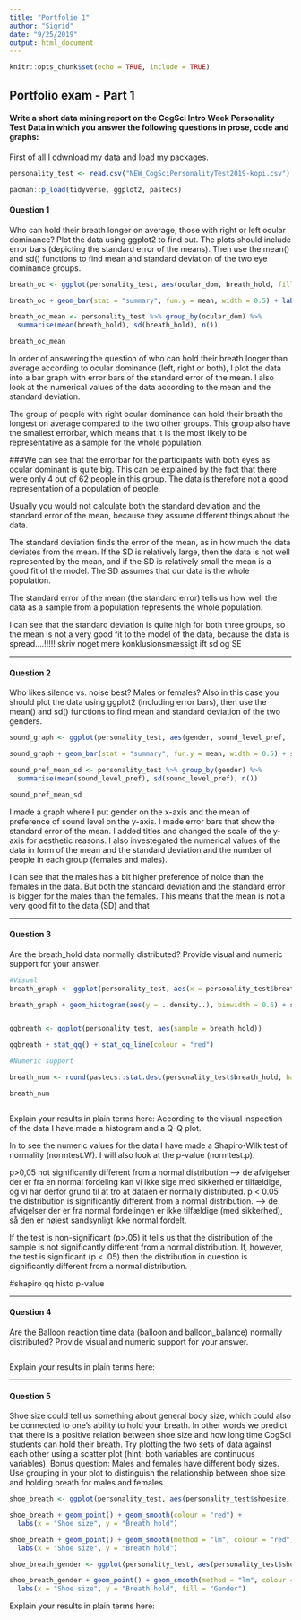 ```yaml
---
title: "Portfolie 1"
author: "Sigrid"
date: "9/25/2019"
output: html_document
---
```

```r
knitr::opts_chunk$set(echo = TRUE, include = TRUE)
```

## Portfolio exam - Part 1

#### Write a short data mining report on the CogSci Intro Week Personality Test Data in which you answer the following questions in prose, code and graphs:

First of all I odwnload my data and load my packages. 

```r
personality_test <- read.csv("NEW_CogSciPersonalityTest2019-kopi.csv")

pacman::p_load(tidyverse, ggplot2, pastecs)

```

#### Question 1

Who can hold their breath longer on average, those with right or left ocular dominance? Plot the data using ggplot2 to find out. The plots should include error bars (depicting the standard error of the means). Then use the mean() and sd() functions to find mean and standard deviation of the two eye dominance groups.


```r


breath_oc <- ggplot(personality_test, aes(ocular_dom, breath_hold, fill = ocular_dom)) 

breath_oc + geom_bar(stat = "summary", fun.y = mean, width = 0.5) + labs(x  = "Ocular dominance", y = "Mean of breath hold (sec)", fill = "Ocular dominance") + stat_summary(fun.data = mean_se, geom = "errorbar", width = 0.4) + coord_cartesian(xlim = NULL, ylim = c(70,0)) + theme_minimal()

breath_oc_mean <- personality_test %>% group_by(ocular_dom) %>%
  summarise(mean(breath_hold), sd(breath_hold), n())

breath_oc_mean

```


In order of answering the question of who can hold their breath longer than average according to ocular dominance (left, right or both), I plot the data into a bar graph with error bars of the standard error of the mean. I also look at the numerical values of the data according to the mean and the standard deviation. 

The group of people with right ocular dominance can hold their breath the longest on average compared to the two other groups. 
This group also have the smallest errorbar, which means that it is the most likely to be representative as a sample for the whole population. 

###We can see that the errorbar for the participants with both eyes as ocular dominant is quite big. This can be explained by the fact that there were only 4 out of 62 people in this group. The data is therefore not a good representation of a population of people.

Usually you would not calculate both the standard deviation and the standard error of the mean, because they assume different things about the data. 

The standard deviation finds the error of the mean, as in how much the data deviates from the mean. If the SD is relatively large, then the data is not well represented by the mean, and if the SD is relatively small the mean is a good fit of the model. The SD assumes that our data is the whole population. 

The standard error of the mean (the standard error) tells us how well the data as a sample from a population represents the whole population. 

I can see that the standard deviation is quite high for both three groups, so the mean is not a very good fit to the model of the data, because the data is spread....!!!!!
skriv noget mere konklusionsmæssigt ift sd og SE

---

#### Question 2

Who likes silence vs. noise best? Males or females? Also in this case you should plot the data using ggplot2 (including error bars), then use the mean() and sd() functions to find mean and standard deviation of the two genders.

```r

sound_graph <- ggplot(personality_test, aes(gender, sound_level_pref, fill = gender))

sound_graph + geom_bar(stat = "summary", fun.y = mean, width = 0.5) + stat_summary(fun.data = mean_se, geom = "errorbar", width = 0.3) + labs(x = "Gender", y = "Preference of sound level", fill = "Gender") + coord_cartesian(xlim = NULL, ylim = c(35,0))

sound_pref_mean_sd <- personality_test %>% group_by(gender) %>% 
  summarise(mean(sound_level_pref), sd(sound_level_pref), n())

sound_pref_mean_sd


```

I made a graph where I put gender on the x-axis and the mean of preference of sound level on the y-axis. I made error bars that show the standard error of the mean. I added titles and changed the scale of the y-axis for aesthetic reasons. I also investegated the numerical values of the data in form of the mean and the standard deviation and the number of people in each group (females and males). 

I can see that the males has a bit higher preference of noice than the females in the data.
But both the standard deviation and the standard error is bigger for the males than the females. This means that the mean is not a very good fit to the data (SD) and that

---

#### Question 3

Are the breath_hold data normally distributed? Provide visual and numeric support for your answer.

```r

#Visual 
breath_graph <- ggplot(personality_test, aes(x = personality_test$breath_hold))

breath_graph + geom_histogram(aes(y = ..density..), binwidth = 0.6) + stat_function(fun = dnorm, args = list(mean(personality_test$breath_hold, na.rm = TRUE), sd = sd(personality_test$breath_hold, na.rm = TRUE)), colour = "red", size = 1) + theme_classic() + labs(x = "Breath hold", y = "Density")


qqbreath <- ggplot(personality_test, aes(sample = breath_hold))

qqbreath + stat_qq() + stat_qq_line(colour = "red")

#Numeric support

breath_num <- round(pastecs::stat.desc(personality_test$breath_hold, basic = FALSE, norm = TRUE), digits = 2)

breath_num



```


Explain your results in plain terms here: 
According to the visual inspection of the data I have made a histogram and a Q-Q plot. 

In to see the numeric values for the data I have made a Shapiro-Wilk test of normality (normtest.W). I will also look at the p-value (normtest.p).

p>0,05 not significantly different from a normal distribution --> de afvigelser der er fra en normal fordeling kan vi ikke sige med sikkerhed er tilfældige, og vi har derfor grund til at tro at dataen er normally distributed. 
p < 0.05 the distribution is significantly different from a normal distribution. --> de afvigelser der er fra normal fordelingen er ikke tilfældige (med sikkerhed), så den er højest sandsynligt ikke normal fordelt. 

  If the test is non-significant (p>.05) it tells us that the distribution of the sample is not significantly different from a normal distribution. If, however, the test is significant (p < .05) then the distribution in question is significantly different from a normal distribution.

#shapiro qq histo p-value 

---

#### Question 4

Are the Balloon reaction time data (balloon and balloon_balance) normally distributed? Provide visual and numeric support for your answer.

```r

```


Explain your results in plain terms here: 

---

#### Question 5

Shoe size could tell us something about general body size, which could also be connected to one's ability to hold your breath. In other words we predict that there is a positive relation between shoe size and how long time CogSci students can hold their breath. Try plotting the two sets of data against each other using a scatter plot (hint: both variables are continuous variables). Bonus question: Males and females have different body sizes. Use grouping in your plot to distinguish the relationship between shoe size and holding breath for males and females.

```r

shoe_breath <- ggplot(personality_test, aes(personality_test$shoesize, personality_test$breath_hold)) + theme_minimal()

shoe_breath + geom_point() + geom_smooth(colour = "red") +
  labs(x = "Shoe size", y = "Breath hold") 

shoe_breath + geom_point() + geom_smooth(method = "lm", colour = "red") +
  labs(x = "Shoe size", y = "Breath hold") 

shoe_breath_gender <- ggplot(personality_test, aes(personality_test$shoesize, personality_test$breath_hold, fill = personality_test$gender)) + theme_minimal()

shoe_breath_gender + geom_point() + geom_smooth(method = "lm", colour = "red") +
  labs(x = "Shoe size", y = "Breath hold", fill = "Gender")

```


Explain your results in plain terms here: 


